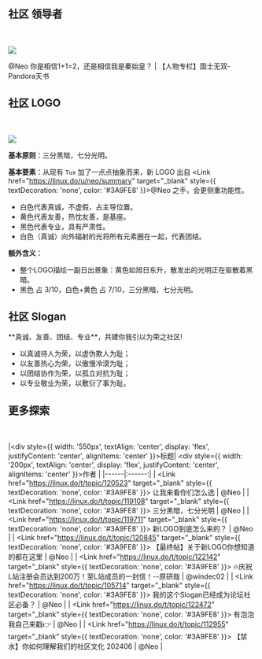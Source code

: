 
## 社区 领导者

<br></br>
<Image src="/neo.jpg" width={80} height={80} />
<Link href="https://linux.do/u/neo/summary" target="_blank" style={{ textDecoration: 'none', color: '#3A9FE8' }}>@Neo</Link> 你是相信1+1=2，还是相信我是秦始皇？ | <Link href="https://linux.do/t/topic/52932" target="_blank" style={{ textDecoration: 'none', color: '#3A9FE8' }}>【人物专栏】国士无双-Pandora天书</Link>


## 社区 LOGO

<br></br>
<Image src="/logo.png" width={90} height={90} />

**基本原则**：三分黑暗，七分光明。

**基本要素**：从现有 `Tux` 加了一点点抽象而来，新 LOGO 出自 <Link href="https://linux.do/u/neo/summary" target="_blank" style={{ textDecoration: 'none', color: '#3A9FE8' }}>@Neo</Link> 之手，会更侧重功能性。

- 白色代表真诚，不虚假，占主导位置。
- 黄色代表友善，热忱友善，是基座。
- 黑色代表专业，具有严肃性。
- 白色（真诚）向外辐射的光将所有元素圈在一起，代表团结。

**额外含义**：

- 整个LOGO描绘一副日出景象：黄色如旭日东升，散发出的光明正在驱散着黑暗。
- 黑色 占 3/10，白色+黄色 占 7/10，三分黑暗，七分光明。


## 社区 Slogan

<Callout type="info" emoji="">
**真诚、友善、团结、专业**，共建你我引以为荣之社区!
</Callout>

- 以真诚待人为荣，以虚伪欺人为耻；
- 以友善热心为荣，以傲慢冷漠为耻；
- 以团结协作为荣，以孤立对抗为耻；
- 以专业敬业为荣，以敷衍了事为耻。

## 更多探索
<br></br>
|<div style={{ width: '550px', textAlign: 'center', display: 'flex', justifyContent: 'center', alignItems: 'center' }}>标题</div>| <div style={{ width: '200px', textAlign: 'center', display: 'flex', justifyContent: 'center', alignItems: 'center' }}>作者</div> |
|------|:------:|
| <Link href="https://linux.do/t/topic/120523" target="_blank" style={{ textDecoration: 'none', color: '#3A9FE8' }}> 让我来看你们怎么选 </Link> | @Neo |
| <Link href="https://linux.do/t/topic/119108" target="_blank" style={{ textDecoration: 'none', color: '#3A9FE8' }}> 三分黑暗，七分光明 </Link> | @Neo |
| <Link href="https://linux.do/t/topic/119711" target="_blank" style={{ textDecoration: 'none', color: '#3A9FE8' }}> 新LOGO到底怎么来的？ </Link> | @Neo |
| <Link href="https://linux.do/t/topic/120845" target="_blank" style={{ textDecoration: 'none', color: '#3A9FE8' }}> 【最终帖】关于新LOGO你想知道的都在这里 </Link> | @Neo |
| <Link href="https://linux.do/t/topic/122142" target="_blank" style={{ textDecoration: 'none', color: '#3A9FE8' }}> 🔥庆祝L站注册会员达到200万！至L站成员的一封信！--原研哉 </Link> | @windec02 |
| <Link href="https://linux.do/t/topic/105714" target="_blank" style={{ textDecoration: 'none', color: '#3A9FE8' }}> 我的这个Slogan已经成为论坛社区必备？ </Link> | @Neo |
| <Link href="https://linux.do/t/topic/122472" target="_blank" style={{ textDecoration: 'none', color: '#3A9FE8' }}> 有泡泡我自己来戳👉 </Link> | @Neo |
| <Link href="https://linux.do/t/topic/112955" target="_blank" style={{ textDecoration: 'none', color: '#3A9FE8' }}> 【禁水】你如何理解我们的社区文化 202406 </Link> | @Neo |

